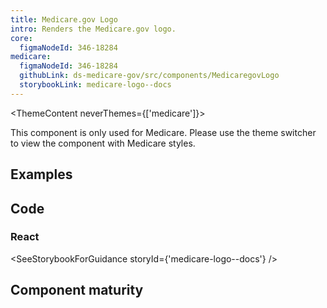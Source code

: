 ```yaml
---
title: Medicare.gov Logo
intro: Renders the Medicare.gov logo.
core:
  figmaNodeId: 346-18284
medicare:
  figmaNodeId: 346-18284
  githubLink: ds-medicare-gov/src/components/MedicaregovLogo
  storybookLink: medicare-logo--docs
---
```



<ThemeContent neverThemes={['medicare']}>
  <Alert variation="error">
    <p class="ds-c-alert__text">
      This component is only used for Medicare. Please use the theme switcher to view the component
      with Medicare styles.
    </p>
  </Alert>
</ThemeContent>

## Examples

<StorybookExample componentName="medicareLogo" storyId="medicare-logo--logo" />

## Code

### React

<SeeStorybookForGuidance storyId={'medicare-logo--docs'} />

## Component maturity

<MaturityChecklist
  a11yStandards={true}
  color={true}
  forcedColors={false}
  screenReaders={true}
  keyboardNavigable={true}
  storybook={true}
  responsive={true}
  spanish={false}
  completeUiKit={false}
  responsiveUiKit={false}
  tokensInCode={true}
  tokensInSketch={true}
/>
